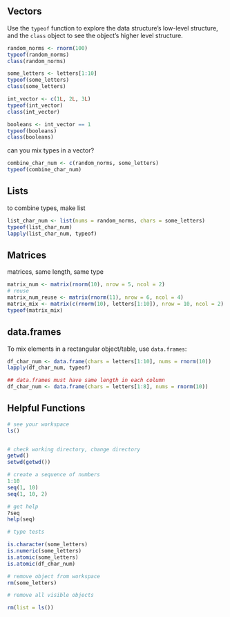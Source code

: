 ## Vectors 

Use the `typeof` function to explore the data structure's low-level structure, and the `class` object to see the object's higher level structure.

```r
random_norms <- rnorm(100)
typeof(random_norms)
class(random_norms)

some_letters <- letters[1:10]
typeof(some_letters)
class(some_letters)

int_vector <- c(1L, 2L, 3L)
typeof(int_vector)
class(int_vector)

booleans <- int_vector == 1
typeof(booleans)
class(booleans)
```

can you mix types in a vector?

```r
combine_char_num <- c(random_norms, some_letters)
typeof(combine_char_num)
```

## Lists

to combine types, make list

```r
list_char_num <- list(nums = random_norms, chars = some_letters)
typeof(list_char_num)
lapply(list_char_num, typeof)
```

## Matrices

matrices, same length, same type

```r
matrix_num <- matrix(rnorm(10), nrow = 5, ncol = 2)
# reuse
matrix_num_reuse <- matrix(rnorm(11), nrow = 6, ncol = 4)
matrix_mix <- matrix(c(rnorm(10), letters[1:10]), nrow = 10, ncol = 2)
typeof(matrix_mix)
```


## data.frames

To mix elements in a rectangular object/table, use `data.frames`:

```r
df_char_num <- data.frame(chars = letters[1:10], nums = rnorm(10))
lapply(df_char_num, typeof)

## data.frames must have same length in each column
df_char_num <- data.frame(chars = letters[1:8], nums = rnorm(10))

```

## Helpful Functions


```r

# see your workspace
ls()


# check working directory, change directory
getwd()
setwd(getwd())

# create a sequence of numbers
1:10
seq(1, 10)
seq(1, 10, 2)

# get help
?seq
help(seq)

# type tests

is.character(some_letters)
is.numeric(some_letters)
is.atomic(some_letters)
is.atomic(df_char_num)

# remove object from workspace
rm(some_letters)

# remove all visible objects

rm(list = ls())

```

